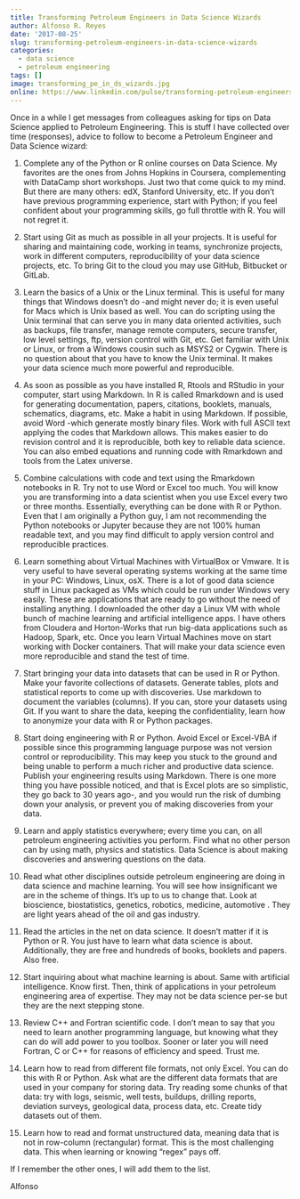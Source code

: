 ```yaml
---
title: Transforming Petroleum Engineers in Data Science Wizards
author: Alfonso R. Reyes
date: '2017-08-25'
slug: transforming-petroleum-engineers-in-data-science-wizards
categories:
  - data science
  - petroleum engineering
tags: []
image: transforming_pe_in_ds_wizards.jpg
online: https://www.linkedin.com/pulse/transforming-petroleum-engineers-data-science-wizards-reyes/
---
```


Once in a while I get messages from colleagues asking for tips on Data Science applied to Petroleum Engineering. This is stuff I have collected over time (responses), advice to follow to become a Petroleum Engineer and Data Science wizard:

1. Complete any of the Python or R online courses on Data Science. My favorites are the ones from Johns Hopkins in Coursera, complementing with DataCamp short workshops. Just two that come quick to my mind. But there are many others: edX, Stanford University, etc. If you don't have previous programming experience, start with Python; if you feel confident about your programming skills, go full throttle with R. You will not regret it.

1. Start using Git as much as possible in all your projects. It is useful for sharing and maintaining code, working in teams, synchronize projects, work in different computers, reproducibility of your data science projects, etc. To bring Git to the cloud you may use GitHub, Bitbucket or GitLab.

1. Learn the basics of a Unix or the Linux terminal. This is useful for many things that Windows doesn't do -and might never do; it is even useful for Macs which is Unix based as well. You can do scripting using the Unix terminal that can serve you in many data oriented activities, such as backups, file transfer, manage remote computers, secure transfer, low level settings, ftp, version control with Git, etc. Get familiar with Unix or Linux, or from a Windows cousin such as MSYS2 or Cygwin. There is no question about that you have to know the Unix terminal. It makes your data science much more powerful and reproducible.

1. As soon as possible as you have installed R, Rtools and RStudio in your computer, start using Markdown. In R is called Rmarkdown and is used for generating documentation, papers, citations, booklets, manuals, schematics, diagrams, etc. Make a habit in using Markdown. If possible, avoid Word -which generate mostly binary files. Work with full ASCII text applying the codes that Markdown allows. This makes easier to do revision control and it is reproducible, both key to reliable data science. You can also embed equations and running code with Rmarkdown and tools from the Latex universe.

1. Combine calculations with code and text using the Rmarkdown notebooks in R. Try not to use Word or Excel too much. You will know you are transforming into a data scientist when you use Excel every two or three months. Essentially, everything can be done with R or Python. Even that I am originally a Python guy, I am not recommending the Python notebooks or Jupyter because they are not 100% human readable text, and you may find difficult to apply version control and reproducible practices.
1. Learn something about Virtual Machines with VirtualBox or Vmware. It is very useful to have several operating systems working at the same time in your PC: Windows, Linux, osX. There is a lot of good data science stuff in Linux packaged as VMs which could be run under Windows very easily. These are applications that are ready to go without the need of installing anything. I downloaded the other day a Linux VM with whole bunch of machine learning and artificial intelligence apps. I have others from Cloudera and Horton-Works that run big-data applications such as Hadoop, Spark, etc. Once you learn Virtual Machines move on start working with Docker containers. That will make your data science even more reproducible and stand the test of time.

1. Start bringing your data into datasets that can be used in R or Python. Make your favorite collections of datasets. Generate tables, plots and statistical reports to come up with discoveries. Use markdown to document the variables (columns). If you can, store your datasets using Git. If you want to share the data, keeping the confidentiality, learn how to anonymize your data with R or Python packages.

1. Start doing engineering with R or Python. Avoid Excel or Excel-VBA if possible since this programming language purpose was not version control or reproducibility. This may keep you stuck to the ground and being unable to perform a much richer and productive data science. Publish your engineering results using Markdown. There is one more thing you have possible noticed, and that is Excel plots are so simplistic, they go back to 30 years ago-, and you would run the risk of dumbing down your analysis, or prevent you of making discoveries from your data.

1. Learn and apply statistics everywhere; every time you can, on all petroleum engineering activities you perform. Find what no other person can by using math, physics and statistics. Data Science is about making discoveries and answering questions on the data.

1. Read what other disciplines outside petroleum engineering are doing in data science and machine learning. You will see how insignificant we are in the scheme of things. It's up to us to change that. Look at bioscience, biostatistics, genetics, robotics, medicine, automotive . They are light years ahead of the oil and gas industry.

1. Read the articles in the net on data science. It doesn't matter if it is Python or R. You just have to learn what data science is about. Additionally, they are free and hundreds of books, booklets and papers. Also free.

1. Start inquiring about what machine learning is about. Same with artificial intelligence. Know first. Then, think of applications in your petroleum engineering area of expertise. They may not be data science per-se but they are the next stepping stone.

1. Review C++ and Fortran scientific code. I don't mean to say that you need to learn another programming language, but knowing what they can do will add power to you toolbox. Sooner or later you will need Fortran, C or C++ for reasons of efficiency and speed. Trust me.

1. Learn how to read from different file formats, not only Excel. You can do this with R or Python. Ask what are the different data formats that are used in your company for storing data. Try reading some chunks of that data: try with logs, seismic, well tests, buildups, drilling reports, deviation surveys, geological data, process data, etc. Create tidy datasets out of them.

1. Learn how to read and format unstructured data, meaning data that is not in row-column (rectangular) format. This is the most challenging data. This when learning or knowing "regex" pays off.


If I remember the other ones, I will add them to the list.

Alfonso